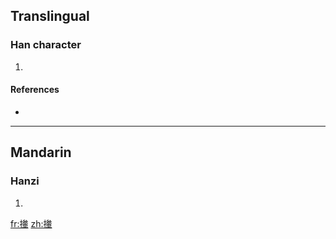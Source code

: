 ==Translingual==

===Han character===
{{Han char|rn=64|rad=手|as=12|sn=15|four=|canj=手戈大十 (QIKJ)}}

# {{defn|Han|sort=手12}}

====References====
* {{Han ref|kx=0456.080|dkj=12742|hdz=31964.040|uh=64AA|ud=25770}}

----

==Mandarin==

===Hanzi===
{{cmn-hanzi|pin=[[bèn]] ([[ben4]]), [[hū]] ([[hu1]])|wg=pen<sup>4</sup>, hu<sup>1</sup>}}

# {{defn|Mandarin|sort=手12}}

[[fr:撪]]
[[zh:撪]]